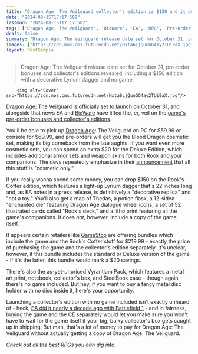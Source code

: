 ```yaml
---
title: "Dragon Age: The Veilguard collector's edition is $150 and it doesn't even come with the game"
date: "2024-08-15T17:17:50Z"
lastmod: "2024-08-15T17:17:50Z"
tags: ['Dragon Age: The Veilguard', 'BioWare', 'EA', 'RPG', 'Pre-Order Bonuses', "Collector's Edition"]
draft: false
summary: "Dragon Age: The Veilguard release date set for October 31, pre-order bonuses and collector's editions revealed, including a $150 edition with a decorative Lyrium dagger and no game."
images: ["https://cdn.mos.cms.futurecdn.net/Nxta6LjQunGG4ay2TUi9aX.jpg"]
layout: PostSimple
---
```

> Dragon Age: The Veilguard release date set for October 31, pre-order bonuses and collector's editions revealed, including a $150 edition with a decorative Lyrium dagger and no game.


        <img alt="Cover" src="https://cdn.mos.cms.futurecdn.net/Nxta6LjQunGG4ay2TUi9aX.jpg"/>
        
[Dragon Age: The Veilguard](https://www.gamesradar.com/dragon-age-4-confirmed-release-date-solas-wishlist-news/) is [officially set to launch on October 31](https://www.gamesradar.com/games/dragon-age/dragon-age-the-veilguard-release-date-leaks-online-right-before-its-official-reveal/), and alongside that news EA and [BioWare](https://www.gamesradar.com/tag/bioware/) have lifted the, er, veil on the [game's pre-order bonuses and collector's editions](https://www.gamesradar.com/games/dragon-age/dragon-age-the-veilguard-gets-the-ea-special-23-deluxe-exclusive-cosmetics-2-editions-that-dont-include-the-game-pre-order-armor-and-3-artbook-editions-alone/). 

You'll be able to pick up [Dragon Age](https://www.gamesradar.com/tag/dragon-age/): The Veilguard on PC for $59.99 or console for $69.99, and pre-orders will get you the Blood Dragon cosmetic set, making its big comeback from the late aughts. If you want even more cosmetic sets, you can spend an extra $20 for the Deluxe Edition, which includes additional armor sets and weapon skins for both Rook and your companions. The devs repeatedly emphasize in their [announcement](https://www.ea.com/games/dragon-age/dragon-age-the-veilguard/news/release-date-preorders) that all this stuff is "cosmetic only."

If you really wanna spend some money, you can drop $150 on the Rook's Coffer edition, which features a light-up Lyrium dagger that's 22 inches long and, as EA notes in a press release, is definitively a "decorative replica" and "not a toy." You'll also get a map of Thedas, a potion flask, a 12-sided "enchanted die" featuring Dragon Age dialogue wheel icons, a set of 52 illustrated cards called "Rook's deck," and a litho print featuring all the game's companions. It does *not*, however, include a copy of the game itself. 



It appears certain retailers like [GameStop](https://click.linksynergy.com/deeplink?id=kXQk6%2AivFEQ&mid=24348&u1=grd-us-4708184486242918136&murl=https%3A%2F%2Fwww.gamestop.com%2Fvideo-games%2Fplaystation-5%2Fproducts%2Fdragon-age-the-veilguard-rooks-coffer-edition---playstation-5%2FB414806A.html) are offering bundles which include the game and the Rook's Coffer stuff for $219.99 - exactly the price of purchasing the game and the collector's edition separately. It's unclear, however, if this bundle includes the standard or Deluxe version of the game - if it's the latter, this bundle would mark a $20 savings. 



There's also the as-yet-unpriced Vyrantium Pack, which features a metal art print, notebook, collector's box, and SteelBook case - though again, there's no game included. But hey, if you want to buy a fancy metal disc holder with no disc inside it, here's your opportunity.

Launching a collector's edition with no game included isn't exactly unheard of - heck, [EA did it nearly a decade ago with Battlefield 1](https://www.gamesradar.com/the-130-battlefield-1-collectors-edition-comes-with-a-statue-swag-dlc-but-no-game/) - and in fairness, buying the game and the CE separately would let you make sure you won't have to wait for the game itself if your big, bulky collector's box gets caught up in shipping. But man, that's a lot of money to pay for Dragon Age: The Veilguard without actually getting a copy of Dragon Age: The Veilguard.

*Check out all the *[<em>best RPGs</em>](https://www.gamesradar.com/best-rpg-games/)* you can dig into.* 
        